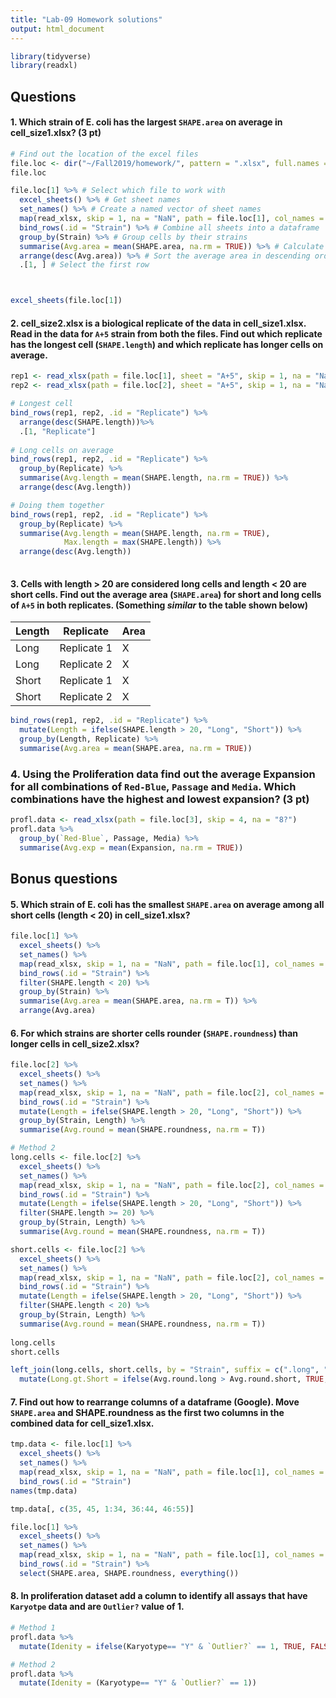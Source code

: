 ```yaml
---
title: "Lab-09 Homework solutions"
output: html_document
---
```


```r
library(tidyverse)
library(readxl)
```

## Questions

#### 1. Which strain of E. coli has the largest `SHAPE.area` on average in cell_size1.xlsx? (3 pt)
```r
# Find out the location of the excel files
file.loc <- dir("~/Fall2019/homework/", pattern = ".xlsx", full.names = TRUE)
file.loc
```

```r
file.loc[1] %>% # Select which file to work with
  excel_sheets() %>% # Get sheet names
  set_names() %>% # Create a named vector of sheet names
  map(read_xlsx, skip = 1, na = "NaN", path = file.loc[1], col_names = TRUE) %>% # Read each sheet as an element of a list
  bind_rows(.id = "Strain") %>% # Combine all sheets into a dataframe
  group_by(Strain) %>% # Group cells by their strains
  summarise(Avg.area = mean(SHAPE.area, na.rm = TRUE)) %>% # Calculate the average area for each strain
  arrange(desc(Avg.area)) %>% # Sort the average area in descending order
  .[1, ] # Select the first row



excel_sheets(file.loc[1])
```



#### 2. cell_size2.xlsx is a biological replicate of the data in cell_size1.xlsx. Read in the data for `A+5` strain from both the files. Find out which replicate has the longest cell (`SHAPE.length`) and which replicate has longer cells on average.
```r
rep1 <- read_xlsx(path = file.loc[1], sheet = "A+5", skip = 1, na = "NaN", col_names = TRUE)
rep2 <- read_xlsx(path = file.loc[2], sheet = "A+5", skip = 1, na = "NaN", col_names = TRUE)

# Longest cell
bind_rows(rep1, rep2, .id = "Replicate") %>%
  arrange(desc(SHAPE.length))%>%
  .[1, "Replicate"]
  
# Long cells on average
bind_rows(rep1, rep2, .id = "Replicate") %>%
  group_by(Replicate) %>%
  summarise(Avg.length = mean(SHAPE.length, na.rm = TRUE)) %>%
  arrange(desc(Avg.length))

# Doing them together
bind_rows(rep1, rep2, .id = "Replicate") %>%
  group_by(Replicate) %>%
  summarise(Avg.length = mean(SHAPE.length, na.rm = TRUE),
            Max.length = max(SHAPE.length)) %>%
  arrange(desc(Avg.length))
  
```



#### 3. Cells with length > 20 are considered long cells and length < 20 are short cells. Find out the average area (`SHAPE.area`) for short and long cells of `A+5` in both replicates. (Something *similar* to the table shown below)
 Length | Replicate | Area
------------- | ------------- | ----------
Long | Replicate 1 | X
Long | Replicate 2  | X
Short | Replicate 1 | X
Short | Replicate 2  | X
```r
bind_rows(rep1, rep2, .id = "Replicate") %>%
  mutate(Length = ifelse(SHAPE.length > 20, "Long", "Short")) %>%
  group_by(Length, Replicate) %>%
  summarise(Avg.area = mean(SHAPE.area, na.rm = TRUE))
```



### 4. Using the Proliferation data find out the average Expansion for all combinations of `Red-Blue`, `Passage` and `Media`. Which combinations have the highest and lowest expansion? (3 pt)
```r
profl.data <- read_xlsx(path = file.loc[3], skip = 4, na = "8?")
profl.data %>%
  group_by(`Red-Blue`, Passage, Media) %>%
  summarise(Avg.exp = mean(Expansion, na.rm = TRUE))

```

## Bonus questions
#### 5. Which strain of E. coli has the smallest `SHAPE.area` on average among all short cells (length < 20) in cell_size1.xlsx?
```r
file.loc[1] %>%
  excel_sheets() %>%
  set_names() %>%
  map(read_xlsx, skip = 1, na = "NaN", path = file.loc[1], col_names = TRUE) %>%
  bind_rows(.id = "Strain") %>%
  filter(SHAPE.length < 20) %>%
  group_by(Strain) %>%
  summarise(Avg.area = mean(SHAPE.area, na.rm = T)) %>%
  arrange(Avg.area)
```


#### 6. For which strains are shorter cells rounder (`SHAPE.roundness`) than longer cells in cell_size2.xlsx?
```r
file.loc[2] %>%
  excel_sheets() %>%
  set_names() %>%
  map(read_xlsx, skip = 1, na = "NaN", path = file.loc[2], col_names = TRUE) %>%
  bind_rows(.id = "Strain") %>%
  mutate(Length = ifelse(SHAPE.length > 20, "Long", "Short")) %>%
  group_by(Strain, Length) %>%
  summarise(Avg.round = mean(SHAPE.roundness, na.rm = T))

# Method 2
long.cells <- file.loc[2] %>%
  excel_sheets() %>%
  set_names() %>%
  map(read_xlsx, skip = 1, na = "NaN", path = file.loc[2], col_names = TRUE) %>%
  bind_rows(.id = "Strain") %>%
  mutate(Length = ifelse(SHAPE.length > 20, "Long", "Short")) %>%
  filter(SHAPE.length >= 20) %>%
  group_by(Strain, Length) %>%
  summarise(Avg.round = mean(SHAPE.roundness, na.rm = T))

short.cells <- file.loc[2] %>%
  excel_sheets() %>%
  set_names() %>%
  map(read_xlsx, skip = 1, na = "NaN", path = file.loc[2], col_names = TRUE) %>%
  bind_rows(.id = "Strain") %>%
  mutate(Length = ifelse(SHAPE.length > 20, "Long", "Short")) %>%
  filter(SHAPE.length < 20) %>%
  group_by(Strain, Length) %>%
  summarise(Avg.round = mean(SHAPE.roundness, na.rm = T))
  
long.cells
short.cells

left_join(long.cells, short.cells, by = "Strain", suffix = c(".long", ".short")) %>%
  mutate(Long.gt.Short = ifelse(Avg.round.long > Avg.round.short, TRUE, FALSE))
```

#### 7. Find out how to rearrange columns of a dataframe (Google). Move `SHAPE.area` and SHAPE.roundness as the first two columns in the combined data for cell_size1.xlsx.
```r
tmp.data <- file.loc[1] %>%
  excel_sheets() %>%
  set_names() %>%
  map(read_xlsx, skip = 1, na = "NaN", path = file.loc[1], col_names = TRUE) %>%
  bind_rows(.id = "Strain") 
names(tmp.data)

tmp.data[, c(35, 45, 1:34, 36:44, 46:55)]

file.loc[1] %>%
  excel_sheets() %>%
  set_names() %>%
  map(read_xlsx, skip = 1, na = "NaN", path = file.loc[1], col_names = TRUE) %>%
  bind_rows(.id = "Strain") %>%
  select(SHAPE.area, SHAPE.roundness, everything())
```


#### 8. In proliferation dataset add a column to identify all assays that have `Karyotpe` data and are `Outlier?` value of 1.
```r
# Method 1
profl.data %>%
  mutate(Idenity = ifelse(Karyotype== "Y" & `Outlier?` == 1, TRUE, FALSE))

# Method 2
profl.data %>%
  mutate(Idenity = (Karyotype== "Y" & `Outlier?` == 1))

```


